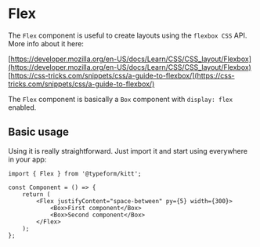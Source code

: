 

<Meta of={Flex} />

# Flex

The `Flex` component is useful to create layouts using the `flexbox CSS` API. More info about it here:

[https://developer.mozilla.org/en-US/docs/Learn/CSS/CSS_layout/Flexbox](https://developer.mozilla.org/en-US/docs/Learn/CSS/CSS_layout/Flexbox)<br/>
[https://css-tricks.com/snippets/css/a-guide-to-flexbox/](https://css-tricks.com/snippets/css/a-guide-to-flexbox/)

<StorybookAlert status="info" text="This documentation assumes the knowledge of the Flexbox CSS API." />

The `Flex` component is basically a `Box` component with `display: flex` enabled.

<StorybookAlert status="info" text="Read the docs for the Box component to see all its features" />

<Canvas of={Flex.Default} />

<StorybookAlert status="info" text="The props listed below are only a subset of all available props." />

<Controls />

## Basic usage

Using it is really straightforward. Just import it and start using everywhere in your app:

```tsx
import { Flex } from '@typeform/kitt';

const Component = () => {
	return (
		<Flex justifyContent="space-between" py={5} width={300}>
			<Box>First component</Box>
			<Box>Second component</Box>
		</Flex>
	);
};
```
